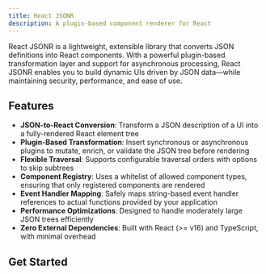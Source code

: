 ```yaml
---
title: React JSONR
description: A plugin-based component renderer for React
---
```


React JSONR is a lightweight, extensible library that converts JSON definitions into React components. With a powerful plugin-based transformation layer and support for asynchronous processing, React JSONR enables you to build dynamic UIs driven by JSON data—while maintaining security, performance, and ease of use.

## Features

- **JSON-to-React Conversion**: Transform a JSON description of a UI into a fully-rendered React element tree
- **Plugin-Based Transformation**: Insert synchronous or asynchronous plugins to mutate, enrich, or validate the JSON tree before rendering
- **Flexible Traversal**: Supports configurable traversal orders with options to skip subtrees
- **Component Registry**: Uses a whitelist of allowed component types, ensuring that only registered components are rendered
- **Event Handler Mapping**: Safely maps string-based event handler references to actual functions provided by your application
- **Performance Optimizations**: Designed to handle moderately large JSON trees efficiently
- **Zero External Dependencies**: Built with React (>= v16) and TypeScript, with minimal overhead

## Get Started

<Cards>
  <Card title="Installation" href="/docs/getting-started/installation" />
  <Card title="Basic Usage" href="/docs/getting-started/basic-usage" />
  <Card title="Examples" href="/docs/examples" />
  <Card title="API Reference" href="/docs/api" />
</Cards>
